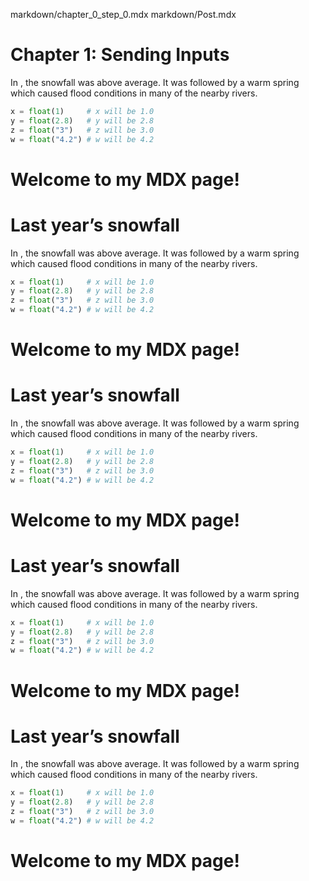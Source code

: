markdown/chapter_0_step_0.mdx markdown/Post.mdx

# Chapter 1: Sending Inputs

In , the snowfall was above average.
It was followed by a warm spring which caused
flood conditions in many of the nearby rivers.

```python
x = float(1)     # x will be 1.0
y = float(2.8)   # y will be 2.8
z = float("3")   # z will be 3.0
w = float("4.2") # w will be 4.2
```

# Welcome to my MDX page!
 
# Last year’s snowfall

In , the snowfall was above average.
It was followed by a warm spring which caused
flood conditions in many of the nearby rivers.

```python
x = float(1)     # x will be 1.0
y = float(2.8)   # y will be 2.8
z = float("3")   # z will be 3.0
w = float("4.2") # w will be 4.2
```

# Welcome to my MDX page!
 
# Last year’s snowfall

In , the snowfall was above average.
It was followed by a warm spring which caused
flood conditions in many of the nearby rivers.

```python
x = float(1)     # x will be 1.0
y = float(2.8)   # y will be 2.8
z = float("3")   # z will be 3.0
w = float("4.2") # w will be 4.2
```

# Welcome to my MDX page!
 
# Last year’s snowfall

In , the snowfall was above average.
It was followed by a warm spring which caused
flood conditions in many of the nearby rivers.

```python
x = float(1)     # x will be 1.0
y = float(2.8)   # y will be 2.8
z = float("3")   # z will be 3.0
w = float("4.2") # w will be 4.2
```

# Welcome to my MDX page!
 
# Last year’s snowfall

In , the snowfall was above average.
It was followed by a warm spring which caused
flood conditions in many of the nearby rivers.

```python
x = float(1)     # x will be 1.0
y = float(2.8)   # y will be 2.8
z = float("3")   # z will be 3.0
w = float("4.2") # w will be 4.2
```

# Welcome to my MDX page!
 
